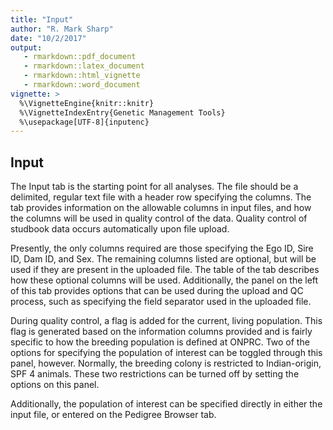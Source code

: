 ```yaml
---
title: "Input"
author: "R. Mark Sharp"
date: "10/2/2017"
output: 
   - rmarkdown::pdf_document
   - rmarkdown::latex_document
   - rmarkdown::html_vignette
   - rmarkdown::word_document
vignette: >
  %\VignetteEngine{knitr::knitr}
  %\VignetteIndexEntry{Genetic Management Tools}
  %\usepackage[UTF-8]{inputenc}
---
```


## Input  
The Input tab is the starting point for all analyses. The file
should be a delimited, regular text file with a header row specifying the
columns. The tab provides information on the allowable columns in input
files, and how the columns will be used in quality control of the data.
Quality control of studbook data occurs automatically upon file upload.

Presently, the only columns required are those specifying the Ego ID,
Sire ID, Dam ID, and Sex. The remaining columns listed are optional,
but will be used if they are present in the uploaded file. The table
of the tab describes how these optional columns will be used. Additionally,
the panel on the left of this tab provides options that can be used during
the upload and QC process, such as specifying the field separator used in the 
uploaded file.

During quality control, a flag is added for the current, living population.
This flag is generated based on the information columns provided and is fairly
specific to how the breeding population is defined at ONPRC. Two of the options
for specifying the population of interest can be toggled through this panel,
however. Normally, the breeding colony is restricted to Indian-origin, SPF 4 animals.
These two restrictions can be turned off by setting the options on this panel.

Additionally, the population of interest can be specified directly in either
the input file, or entered on the Pedigree Browser tab.

